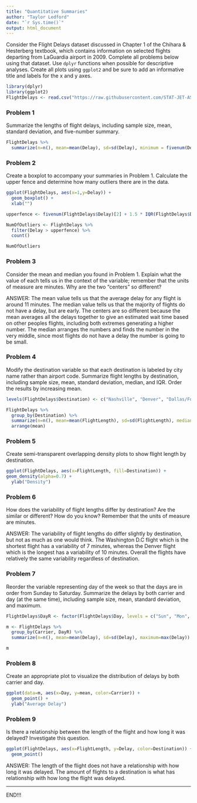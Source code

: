 ```yaml
---
title: "Quantitative Summaries"
author: "Taylor Ledford"
date: "`r Sys.time()`"
output: html_document
---
```


Consider the Flight Delays dataset discussed in Chapter 1 of the Chihara & Hesterberg textbook, which contains information on selected flights departing from LaGuardia airport in 2009. Complete all problems below using that dataset. Use `dplyr` functions when possible for descriptive analyses. Create all plots using `ggplot2` and be sure to add an informative title and labels for the x and y axes.

```r
library(dplyr)
library(ggplot2)
FlightDelays <- read.csv("https://raw.githubusercontent.com/STAT-JET-ASU/Datasets/master/Chihara/FlightDelays.csv")
```


### Problem 1

Summarize the lengths of flight delays, including sample size, mean, standard deviation, and five-number summary.

```r
FlightDelays %>%
  summarize(n=n(), mean=mean(Delay), sd=sd(Delay), minimum = fivenum(Delay)[1], Q1 = fivenum(Delay)[2], median = fivenum(Delay)[3], Q3 = fivenum(Delay)[4], maximum = fivenum(Delay)[5])
```


### Problem 2

Create a boxplot to accompany your summaries in Problem 1. Calculate the upper fence and determine how many outliers there are in the data.

```r
ggplot(FlightDelays, aes(x=1,y=Delay)) +
  geom_boxplot() +
  xlab("")

upperfence <- fivenum(FlightDelays$Delay)[2] + 1.5 * IQR(FlightDelays$Delay)

NumOfOutliers <- FlightDelays %>%
  filter(Delay > upperfence) %>%
  count()

NumOfOutliers
```


### Problem 3

Consider the mean and median you found in Problem 1. Explain what the value of each tells us in the context of the variable; remember that the units of measure are minutes. Why are the two "centers" so different?

ANSWER: The mean value tells us that the average delay for any flight is around 11 minutes. The median value tells us that the majority of flights do not have a delay, but are early. The centers are so different because the mean averages all the delays together to give an estimated wait time based on other peoples flights, including both extremes generating a higher number. The median arranges the numbers and finds the number in the very middle, since most flights do not have a delay the number is going to be small.


### Problem 4

Modify the destination variable so that each destination is labeled by city name rather than airport code. Summarize flight lengths by destination, including sample size, mean, standard deviation, median, and IQR. Order the results by increasing mean.

```r
levels(FlightDelays$Destination) <- c("Nashville", "Denver", "Dallas/Fort Worth", "Washington D.C.", "Miami", "Chicago","St. Louis")

FlightDelays %>%
  group_by(Destination) %>%
  summarize(n=n(), mean=mean(FlightLength), sd=sd(FlightLength), median=median(FlightLength), IQR=IQR(FlightLength)) %>%
  arrange(mean)
```


### Problem 5

Create semi-transparent overlapping density plots to show flight length by destination. 

```r
ggplot(FlightDelays, aes(x=FlightLength, fill=Destination)) +
geom_density(alpha=0.7) +
  ylab("Density")
```


### Problem 6

How does the variability of flight lengths differ by destination? Are the similar or different? How do you know? Remember that the units of measure are minutes.

ANSWER: The variability of flight lengths do differ slightly by destination, but not as much as one would think. The Washington D.C flight which is the shortest flight has a variability of 7 minutes, whereas the Denver flight which is the longest has a variability of 10 minutes. Overall the flights have relatively the same variability regardless of destination. 


### Problem 7

Reorder the variable representing day of the week so that the days are in order from Sunday to Saturday. Summarize the delays by both carrier and day (at the same time), including sample size, mean, standard deviation, and maximum. 

```r
FlightDelays$DayR <- factor(FlightDelays$Day, levels = c("Sun", "Mon", "Tue", "Wed", "Thu", "Fri", "Sat"))

m <- FlightDelays %>%
  group_by(Carrier, DayR) %>%
  summarize(n=n(), mean=mean(Delay), sd=sd(Delay), maximum=max(Delay))

m
```


### Problem 8

Create an appropriate plot to visualize the distribution of delays by both carrier and day.

```r
ggplot(data=m, aes(x=Day, y=mean, color=Carrier)) +
  geom_point() +
  ylab("Average Delay")
```


### Problem 9

Is there a relationship between the length of the flight and how long it was delayed? Investigate this question.

```r
ggplot(FlightDelays, aes(x=FlightLength, y=Delay, color=Destination)) +
  geom_point()

```

ANSWER: The length of the flight does not have a relationship with how long it was delayed. The amount of flights to a destination is what has relationship with how long the flight was delayed. 
<hr>

END!!!

